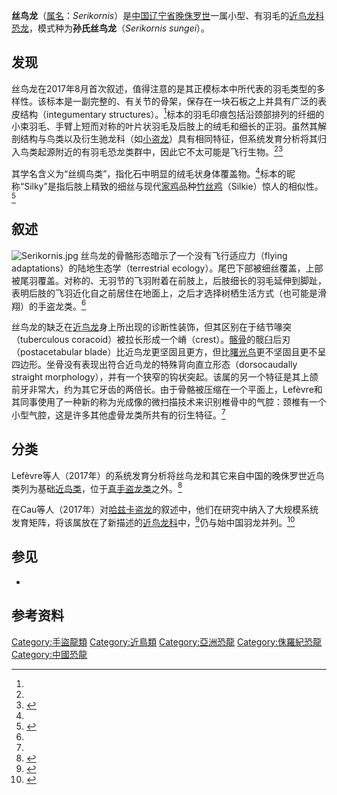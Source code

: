{{Automatic taxobox
 | fossil_range = [[侏罗纪|中侏罗世]]，{{fossilrange|165|162}}
 | image = Serikornis snout tip.jpg
 | image_caption = 以上颌牙齿为特征的正模标本的鼻尖
 | display_parents = 3
 | taxon = Serikornis
 | authority = Lefèvre ''et al.'', 2017
 | type_species = '''孙氏丝鸟龙<br>''Serikornis sungei '''''
 | type_species_authority = Lefèvre ''et al.'', 2017
 | synonyms =
}}

'''丝鸟龙'''（[[属名|属名]]：''Serikornis''）是[[中国|中国]][[辽宁省|辽宁省]][[晚侏罗世|晚侏罗世]]{{le|髫髻山组|Tiaojishan Formation}}一属小型、有羽毛的[[近鸟龙科|近鸟龙科]][[恐龙|恐龙]]，模式种为'''孙氏丝鸟龙'''（''Serikornis sungei''）。

==发现==
丝鸟龙在2017年8月首次叙述，值得注意的是其正模标本中所代表的羽毛类型的多样性。该标本是一副完整的、有关节的骨架，保存在一块石板之上并具有广泛的表皮结构（integumentary structures）。<ref name="Lefevre" />标本的羽毛印痕包括沿颈部排列的纤细的小束羽毛、手臂上短而对称的叶片状羽毛及后肢上的绒毛和细长的正羽。虽然其解剖结构与鸟类以及衍生驰龙科（如[[小盗龙|小盗龙]]）具有相同特征，但系统发育分析将其归入鸟类起源附近的有羽毛恐龙类群中，因此它不太可能是飞行生物。<ref name="cauetal2017"/><ref name="Switek">{{Citation | last = Switek | first = Brian | title = Paleo Profile: The Silk Bird | newspaper = Laelaps: A Scientific American blog | date = 2017-09-01 | url = https://blogs.scientificamerican.com/laelaps/paleo-profile-the-silk-bird/ | accessdate = 2021-01-31 | archive-date = 2018-11-22 | archive-url = https://web.archive.org/web/20181122032759/https://blogs.scientificamerican.com/laelaps/paleo-profile-the-silk-bird/ }}</ref>

其学名含义为“丝绸鸟类”，指化石中明显的绒毛状身体覆盖物。<ref name="Lefevre"/>标本的昵称“Silky”是指后肢上精致的细丝与现代[[家鸡|家鸡]]品种[[竹丝鸡|竹丝鸡]]（Silkie）惊人的相似性。<ref name="Cau">{{Citation | last = Cau | first = Andrea | title = Serikornis, per gli amici: Silky! | newspaper = Theropoda | date = 2017-08-22 | url = http://theropoda.blogspot.pe/2017/08/serikornis-per-gli-amici-silky.html | accessdate = 2021-01-31 | archive-date = 2017-08-24 | archive-url = https://web.archive.org/web/20170824221209/http://theropoda.blogspot.pe/2017/08/serikornis-per-gli-amici-silky.html }}</ref>
==叙述==
[[File:Serikornis.jpg|thumb]]
丝鸟龙的骨骼形态暗示了一个没有飞行适应力（flying adaptations）的陆地生态学（terrestrial ecology）。尾巴下部被细丝覆盖，上部被尾羽覆盖。对称的、无羽节的飞羽附着在前肢上，后肢细长的羽毛延伸到脚趾，表明后肢的飞羽近化自之前居住在地面上，之后才选择树栖生活方式（也可能是滑翔）的手盗龙类。<ref name="Lefevre"/>

丝鸟龙的{{le|喙骨|coracoid}}缺乏在[[近鸟龙|近鸟龙]]身上所出现的诊断性装饰，但其区别在于结节喙突（tuberculous coracoid）被拉长形成一个嵴（crest）。[[髂骨|髂骨]]的髋臼后刃（postacetabular blade）比近鸟龙更坚固且更方，但比[[曙光鸟|曙光鸟]]更不坚固且更不呈四边形。坐骨没有表现出符合近鸟龙的特殊背向直立形态（dorsocaudally straight morphology），并有一个狭窄的钩状突起。该属的另一个特征是其上颌前牙非常大，约为其它牙齿的两倍长。由于骨骼被压缩在一个平面上，Lefèvre和其同事使用了一种新的称为光成像的微扫描技术来识别椎骨中的气腔：颈椎有一个小型气腔，这是许多其他虚骨龙类所共有的衍生特征。<ref name="Lefevre"/>

==分类==
Lefèvre等人（2017年）的系统发育分析将丝鸟龙和其它来自中国的晚侏罗世近鸟类列为基础[[近鸟类|近鸟类]]，位于[[真手盗龙类|真手盗龙类]]之外。<ref name="Lefevre">{{cite journal|last=Lefèvre|first=U. |display-authors=etal |year=2017|title=A new Jurassic theropod from China documents a transitional step in the macrostructure of feathers|journal=The Science of Nature|volume=104|issue=74|pages=74|doi=10.1007/s00114-017-1496-y|pmid=28831510}}</ref>
{{Clade| style=font-size:85%;line-height:85%
|label1=[[廓羽盗龙类|廓羽盗龙类]] Pennaraptora
|1={{clade
 |1=†[[窃蛋龙类|窃蛋龙类]] Oviraptorosauria
 |label2=[[近鸟类|近鸟类]] Paraves
 |2={{clade
  |1={{clade
   |1=†[[擅攀鸟龙科|擅攀鸟龙科]] Scansoriopterygidae
   |2={{clade
    |1=†[[晓廷龙|晓廷龙]] ''Xiaotingia''
    |2=†[[义县龙|义县龙]] ''Yixianosaurus'' }} }}
   |2={{clade
    |1={{clade
     |1={{clade
      |1=†[[足羽龙|足羽龙]] ''Pedopenna''
      |2=†[[曙光鸟|曙光鸟]] ''Aurornis'' }}
     |2={{clade
      |1=†'''丝鸟龙 ''Serikornis'''''
      |2=†[[始中国羽龙|始中国羽龙]] ''Eosinopteryx'' }} }}
    |2={{clade
     |1=†[[近鸟龙|近鸟龙]] ''Anchiornis''
     |label2=[[真手盗龙类|真手盗龙类]] Eumaniraptora
     |2={{clade
      |label1=†[[恐爪龙类|恐爪龙类]]  Deinonychosauria
      |1={{clade
       |1=[[伤齿龙科|伤齿龙科]] Troodontidae
       |2=[[驰龙科|驰龙科]] Dromaeosauridae }}
      |label2=[[鸟翼类|鸟翼类]] Avialae
      |2={{clade
       |1=†[[始祖鸟|始祖鸟]] ''Archaeopteryx''
       |2={{clade
        |1=†[[胁空鸟龙|胁空鸟龙]] ''Rahonavis''
        |2={{clade
         |1=†[[巴拉乌尔龙|巴拉乌尔龙]] ''Balaur''
         |2={{clade
          |1=†{{le|热河鸟科|Jeholornithidae}} Jeholornithidae
          |2=[[真鸟翼类|真鸟翼类]] Euavialae }} }} }} }} }} }} }} }} }} }}

在Cau等人（2017年）对[[哈兹卡盗龙|哈兹卡盗龙]]的叙述中，他们在研究中纳入了大规模系统发育矩阵，将该属放在了新描述的[[近鸟龙科|近鸟龙科]]中，<ref name="desc">{{cite journal | last1 = Foth | first1 = C. | last2 = Rauhut | first2 = O.W.M. | title = Re-evaluation of the Haarlem Archaeopteryx and the radiation of maniraptoran theropod dinosaurs | journal = BMC Evolutionary Biology | volume = 17 | issue = 1 | page = 236 | date = 2017 | doi = 10.1186/s12862-017-1076-y | pmid = 29197327 | pmc = 5712154 }}</ref>仍与始中国羽龙并列。<ref name="cauetal2017">{{cite journal|title=Synchrotron scanning reveals amphibious ecomorphology in a new clade of bird-like dinosaurs|first1=A.|last1=Cau|first2=V.|last2=Beyrand|first3=D.|last3=Voeten|first4=V.|last4=Fernandez|first5=P.|last5=Tafforeau|first6=K.|last6=Stein|first7=R.|last7=Barsbold|first8=K.|last8=Tsogtbaatar|first9=P.|last9=Currie|first10=P.|last10=Godefroit|year=2017|journal=Nature|volume=552|issue=7685|pages=395–399|doi=10.1038/nature24679|pmid = 29211712}}</ref>

==参见==
*{{le|2017年初龙类古生物学研究|2017 in archosaur paleontology}}

== 参考资料 ==
{{Reflist}}
{{手盜龍類|O.}}
{{Taxonbar|from=Q37789878}}



[[Category:手盜龍類|Category:手盜龍類]]
[[Category:近鳥類|Category:近鳥類]]
[[Category:亞洲恐龍|Category:亞洲恐龍]]
[[Category:侏羅紀恐龍|Category:侏羅紀恐龍]]
[[Category:中國恐龍|Category:中國恐龍]]
